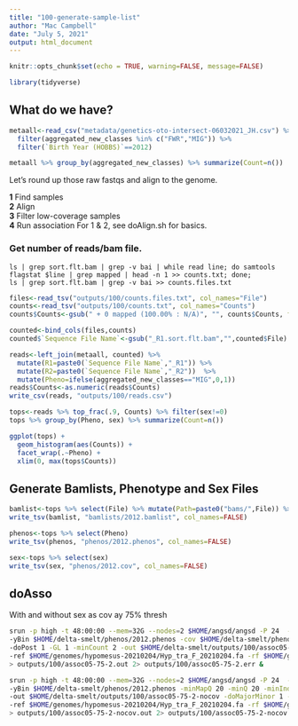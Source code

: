 ```yaml
---
title: "100-generate-sample-list"
author: "Mac Campbell"
date: "July 5, 2021"
output: html_document
---
```


```r
knitr::opts_chunk$set(echo = TRUE, warning=FALSE, message=FALSE)
```

```r
library(tidyverse)
```

## What do we have?

```r
metaall<-read_csv("metadata/genetics-oto-intersect-06032021_JH.csv") %>%
  filter(aggregated_new_classes %in% c("FWR","MIG")) %>%
  filter(`Birth Year (HOBBS)`==2012)

metaall %>% group_by(aggregated_new_classes) %>% summarize(Count=n())
```

Let's round up those raw fastqs and align to the genome.     

__1__ Find samples     
__2__ Align    
__3__ Filter low-coverage samples    
__4__ Run association
For 1 & 2, see doAlign.sh for basics.

### Get number of reads/bam file.    

` ls | grep sort.flt.bam | grep -v bai | while read line; do samtools flagstat $line | grep mapped | head -n 1 >> counts.txt; done;`     
` ls | grep sort.flt.bam | grep -v bai >> counts.files.txt`    

```r
files<-read_tsv("outputs/100/counts.files.txt", col_names="File")
counts<-read_tsv("outputs/100/counts.txt", col_names="Counts")
counts$Counts<-gsub(" + 0 mapped (100.00% : N/A)", "", counts$Counts, fixed = TRUE)

counted<-bind_cols(files,counts)
counted$`Sequence File Name`<-gsub("_R1.sort.flt.bam","",counted$File)
```

```r
reads<-left_join(metaall, counted) %>%
  mutate(R1=paste0(`Sequence File Name`,"_R1")) %>% 
  mutate(R2=paste0(`Sequence File Name`,"_R2"))  %>%
  mutate(Pheno=ifelse(aggregated_new_classes=="MIG",0,1))
reads$Counts<-as.numeric(reads$Counts)
write_csv(reads, "outputs/100/reads.csv")
```

```r
tops<-reads %>% top_frac(.9, Counts) %>% filter(sex!=0)
tops %>% group_by(Pheno, sex) %>% summarize(Count=n())
```

```r
ggplot(tops) +
  geom_histogram(aes(Counts)) +
  facet_wrap(.~Pheno) +
  xlim(0, max(tops$Counts))
```

## Generate Bamlists, Phenotype and Sex Files

```r
bamlist<-tops %>% select(File) %>% mutate(Path=paste0("bams/",File)) %>% select(Path)
write_tsv(bamlist, "bamlists/2012.bamlist", col_names=FALSE)

phenos<-tops %>% select(Pheno) 
write_tsv(phenos, "phenos/2012.phenos", col_names=FALSE)

sex<-tops %>% select(sex)
write_tsv(sex, "phenos/2012.cov", col_names=FALSE)
```


## doAsso
With and without sex as cov ay 75% thresh    

```sh
srun -p high -t 48:00:00 --mem=32G --nodes=2 $HOME/angsd/angsd -P 24  -bam $HOME/delta-smelt/bamlists/2012.bamlist \
-yBin $HOME/delta-smelt/phenos/2012.phenos -cov $HOME/delta-smelt/phenos/2012.cov -minMapQ 20 -minQ 20 -minInd 109 -doAsso 2 \
-doPost 1 -GL 1 -minCount 2 -out $HOME/delta-smelt/outputs/100/assoc05-75-2 -doMajorMinor 1 -doMaf 1 -SNP_pval 1e-6 \
-ref $HOME/genomes/hypomesus-20210204/Hyp_tra_F_20210204.fa -rf $HOME/genomes/hypomesus-20210204/large-contigs.txt \
> outputs/100/assoc05-75-2.out 2> outputs/100/assoc05-75-2.err &

srun -p high -t 48:00:00 --mem=32G --nodes=2 $HOME/angsd/angsd -P 24  -bam $HOME/delta-smelt/bamlists/2012.bamlist \
-yBin $HOME/delta-smelt/phenos/2012.phenos -minMapQ 20 -minQ 20 -minInd 109 -doAsso 2 -doPost 1 -GL 1 -minCount 2 \
-out $HOME/delta-smelt/outputs/100/assoc05-75-2-nocov -doMajorMinor 1 -doMaf 1 -SNP_pval 1e-6 \
-ref $HOME/genomes/hypomesus-20210204/Hyp_tra_F_20210204.fa -rf $HOME/genomes/hypomesus-20210204/large-contigs.txt \
> outputs/100/assoc05-75-2-nocov.out 2> outputs/100/assoc05-75-2-nocov.err &
```
